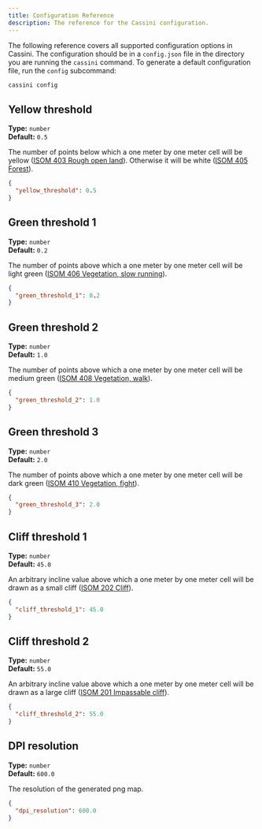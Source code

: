 ```yaml
---
title: Configuration Reference
description: The reference for the Cassini configuration.
---
```



The following reference covers all supported configuration options in Cassini. The configuration should be in a `config.json` file in the directory you are running the `cassini` command. To generate a default configuration file, run the `config` subcommand:

```sh frame="none"
cassini config
```

## Yellow threshold

<p>

**Type:** `number`<br />
**Default:** `0.5`

</p>

The number of points below which a one meter by one meter cell will be yellow ([ISOM 403 Rough open land](https://omapwiki.orienteering.sport/symbols/403-rough-open-land/)). Otherwise it will be white ([ISOM 405 Forest](https://omapwiki.orienteering.sport/symbols/405-forest/)).

```json
{
  "yellow_threshold": 0.5
}
```

## Green threshold 1

<p>

**Type:** `number`<br />
**Default:** `0.2`

</p>

The number of points above which a one meter by one meter cell will be light green ([ISOM 406 Vegetation, slow running](https://omapwiki.orienteering.sport/symbols/406-vegetation-slow-running/)).

```json
{
  "green_threshold_1": 0.2
}
```

## Green threshold 2

<p>

**Type:** `number`<br />
**Default:** `1.0`

</p>

The number of points above which a one meter by one meter cell will be medium green ([ISOM 408 Vegetation, walk](https://omapwiki.orienteering.sport/symbols/408-vegetation-walk/)).

```json
{
  "green_threshold_2": 1.0
}
```

## Green threshold 3

<p>

**Type:** `number`<br />
**Default:** `2.0`

</p>

The number of points above which a one meter by one meter cell will be dark green ([ISOM 410 Vegetation, fight](https://omapwiki.orienteering.sport/symbols/410-vegetation-fight/)).

```json
{
  "green_threshold_3": 2.0
}
```

## Cliff threshold 1

<p>

**Type:** `number`<br />
**Default:** `45.0`

</p>

An arbitrary incline value above which a one meter by one meter cell will be drawn as a small cliff ([ISOM 202 Cliff](https://omapwiki.orienteering.sport/symbols/202-cliff/)).

```json
{
  "cliff_threshold_1": 45.0
}
```

## Cliff threshold 2

<p>

**Type:** `number`<br />
**Default:** `55.0`

</p>

An arbitrary incline value above which a one meter by one meter cell will be drawn as a large cliff ([ISOM 201 Impassable cliff](https://omapwiki.orienteering.sport/symbols/201-impassable-cliff/)).

```json
{
  "cliff_threshold_2": 55.0
}
```

## DPI resolution

<p>

**Type:** `number`<br />
**Default:** `600.0`

</p>

The <GlossaryLink slug="dpi" /> resolution of the generated png map.

```json
{
  "dpi_resolution": 600.0
}
```
